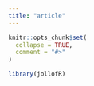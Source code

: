 ```yaml
---
title: "article"
---
```


```r
knitr::opts_chunk$set(
  collapse = TRUE,
  comment = "#>"
)
```

```r
library(jollofR)
```
